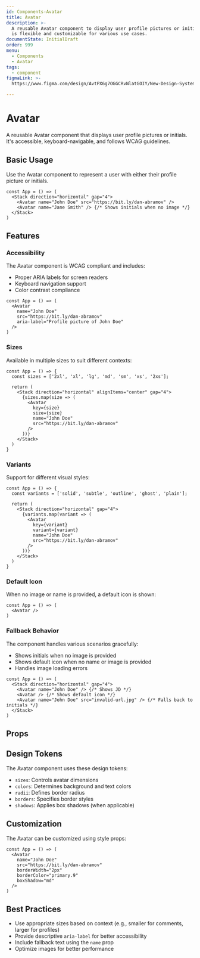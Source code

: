 ```yaml
---
id: Components-Avatar
title: Avatar
description: >-
  A reusable Avatar component to display user profile pictures or initials that
  is flexible and customizable for various use cases.
documentState: InitialDraft
order: 999
menu:
  - Components
  - Avatar
tags:
  - component
figmaLink: >-
  https://www.figma.com/design/AvtPX6g7OGGCRvNlatGOIY/New-Design-System?node-id=180-1106&t=MVbo0ZHDE08wKshT-0

---
```


# Avatar

A reusable Avatar component that displays user profile pictures or initials. It's accessible, keyboard-navigable, and follows WCAG guidelines.

## Basic Usage

Use the Avatar component to represent a user with either their profile picture or initials.

```jsx-live
const App = () => (
  <Stack direction="horizontal" gap="4">
    <Avatar name="John Doe" src="https://bit.ly/dan-abramov" />
    <Avatar name="Jane Smith" /> {/* Shows initials when no image */}
  </Stack>
)
```

## Features

### Accessibility

The Avatar component is WCAG compliant and includes:
- Proper ARIA labels for screen readers
- Keyboard navigation support
- Color contrast compliance

```jsx-live
const App = () => (
  <Avatar 
    name="John Doe"
    src="https://bit.ly/dan-abramov"
    aria-label="Profile picture of John Doe"
  />
)
```

### Sizes

Available in multiple sizes to suit different contexts:

```jsx-live
const App = () => {
  const sizes = ['2xl', 'xl', 'lg', 'md', 'sm', 'xs', '2xs'];

  return (
    <Stack direction="horizontal" alignItems="center" gap="4">
      {sizes.map(size => (
        <Avatar 
          key={size} 
          size={size} 
          name="John Doe" 
          src="https://bit.ly/dan-abramov" 
        />
      ))}
    </Stack>
  )
}
```

### Variants

Support for different visual styles:

```jsx-live
const App = () => {
  const variants = ['solid', 'subtle', 'outline', 'ghost', 'plain'];

  return (
    <Stack direction="horizontal" gap="4">
      {variants.map(variant => (
        <Avatar 
          key={variant} 
          variant={variant} 
          name="John Doe" 
          src="https://bit.ly/dan-abramov" 
        />
      ))}
    </Stack>
  )
}
```

### Default Icon

When no image or name is provided, a default icon is shown:

```jsx-live
const App = () => (
  <Avatar />
)
```

### Fallback Behavior

The component handles various scenarios gracefully:
- Shows initials when no image is provided
- Shows default icon when no name or image is provided
- Handles image loading errors

```jsx-live
const App = () => (
  <Stack direction="horizontal" gap="4">
    <Avatar name="John Doe" /> {/* Shows JD */}
    <Avatar /> {/* Shows default icon */}
    <Avatar name="John Doe" src="invalid-url.jpg" /> {/* Falls back to initials */}
  </Stack>
)
```

## Props

<PropTable id="Avatar" />

## Design Tokens

The Avatar component uses these design tokens:

- `sizes`: Controls avatar dimensions
- `colors`: Determines background and text colors
- `radii`: Defines border radius
- `borders`: Specifies border styles
- `shadows`: Applies box shadows (when applicable)

## Customization

The Avatar can be customized using style props:

```jsx-live
const App = () => (
  <Avatar
    name="John Doe"
    src="https://bit.ly/dan-abramov"
    borderWidth="2px"
    borderColor="primary.9"
    boxShadow="md"
  />
)
```

## Best Practices

- Use appropriate sizes based on context (e.g., smaller for comments, larger for profiles)
- Provide descriptive `aria-label` for better accessibility
- Include fallback text using the `name` prop
- Optimize images for better performance